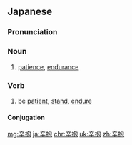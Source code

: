 ==Japanese==
{{ja-kanjitab|しん|ほう|k2=ぼう|yomi=on}}

===Pronunciation===
{{ja-pron|しんぼう|y=on}}

===Noun===
{{ja-noun|しんぼう}}

# [[patience]], [[endurance]]

===Verb===
{{ja-verb-suru|tr=both|しんぼう}}

# be [[patient]], [[stand]], [[endure]]

====Conjugation====
{{ja-suru|しんぼう}}

[[mg:辛抱]]
[[ja:辛抱]]
[[chr:辛抱]]
[[uk:辛抱]]
[[zh:辛抱]]